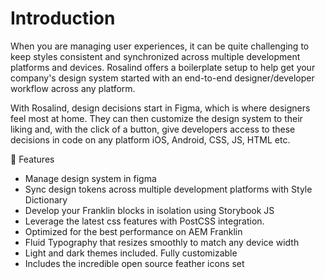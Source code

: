 
<Meta title="Introduction"/>

# Introduction

When you are managing user experiences, it can be quite challenging to keep styles consistent and synchronized across multiple development platforms and devices. Rosalind offers a boilerplate setup to help get your company's design system started with an end-to-end designer/developer workflow across any platform.

With Rosalind, design decisions start in Figma, which is where designers feel most at home. They can then customize the design system to their liking and, with the click of a button, give developers access to these decisions in code on any platform iOS, Android, CSS, JS, HTML etc.

🎯 Features
* Manage design system in figma
* Sync design tokens across multiple development platforms with Style Dictionary
* Develop your Franklin blocks in isolation using Storybook JS
* Leverage the latest css features with PostCSS integration.
* Optimized for the best performance on AEM Franklin
* Fluid Typography that resizes smoothly to match any device width
* Light and dark themes included. Fully customizable
* Includes the incredible open source feather icons set
